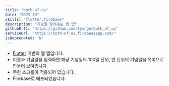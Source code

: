 ```yaml
---
title: "both-of-us"
date: "2023-10"
skills: "flutter,firebase"
description: "기념일 알려주는 웹 앱"
githubUrl1: "https://github.com/tyange/both_of_us"
serviceUrl: "https://both-of-us.firebaseapp.com/"
isDeprecated: 'N'
---
```


* [Flutter]('https://flutter.dev/') 기반의 웹 앱입니다.
* 이름과 기념일을 입력하면 해당 기념일의 100일 단위, 연 단위의 기념일을 목록으로 만들어 보여줍니다.
* 무한 스크롤이 적용되어 있습니다.
* Firebase로 배포되었습니다.

